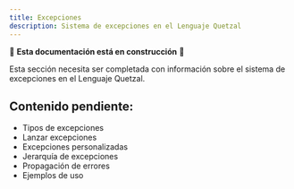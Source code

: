 ```yaml
---
title: Excepciones
description: Sistema de excepciones en el Lenguaje Quetzal
---
```


🚧 **Esta documentación está en construcción** 🚧

Esta sección necesita ser completada con información sobre el sistema de excepciones en el Lenguaje Quetzal.

## Contenido pendiente:
- Tipos de excepciones
- Lanzar excepciones
- Excepciones personalizadas
- Jerarquía de excepciones
- Propagación de errores
- Ejemplos de uso
